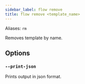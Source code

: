 ```yaml
---
sidebar_label: flow remove
title: flow remove <template_name>
---
```


Aliases: `rm`

Removes template by name.

## Options

### `--print-json`

Prints output in json format.